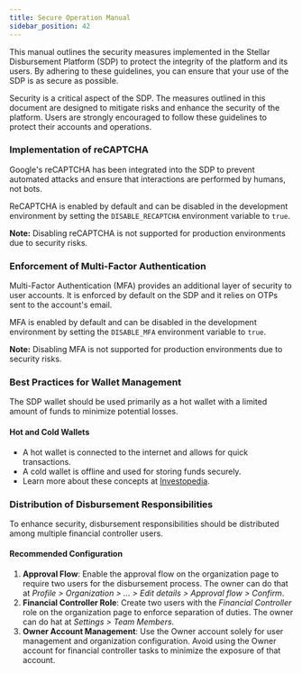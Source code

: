 ```yaml
---
title: Secure Operation Manual
sidebar_position: 42
---
```


This manual outlines the security measures implemented in the Stellar Disbursement Platform (SDP) to protect the integrity of the platform and its users. By adhering to these guidelines, you can ensure that your use of the SDP is as secure as possible.

Security is a critical aspect of the SDP. The measures outlined in this document are designed to mitigate risks and enhance the security of the platform. Users are strongly encouraged to follow these guidelines to protect their accounts and operations.

### Implementation of reCAPTCHA

Google's reCAPTCHA has been integrated into the SDP to prevent automated attacks and ensure that interactions are performed by humans, not bots.

ReCAPTCHA is enabled by default and can be disabled in the development environment by setting the `DISABLE_RECAPTCHA` environment variable to `true`.

**Note:** Disabling reCAPTCHA is not supported for production environments due to security risks.

### Enforcement of Multi-Factor Authentication

Multi-Factor Authentication (MFA) provides an additional layer of security to user accounts. It is enforced by default on the SDP and it relies on OTPs sent to the account's email.

MFA is enabled by default and can be disabled in the development environment by setting the `DISABLE_MFA` environment variable to `true`.

**Note:** Disabling MFA is not supported for production environments due to security risks.

### Best Practices for Wallet Management

The SDP wallet should be used primarily as a hot wallet with a limited amount of funds to minimize potential losses.

#### Hot and Cold Wallets

- A hot wallet is connected to the internet and allows for quick transactions.
- A cold wallet is offline and used for storing funds securely.
- Learn more about these concepts at [Investopedia](https://www.investopedia.com/hot-wallet-vs-cold-wallet-7098461).

### Distribution of Disbursement Responsibilities

To enhance security, disbursement responsibilities should be distributed among multiple financial controller users.

#### Recommended Configuration

1. **Approval Flow**: Enable the approval flow on the organization page to require two users for the disbursement process. The owner can do that at _Profile > Organization > ... > Edit details > Approval flow > Confirm_.
2. **Financial Controller Role**: Create two users with the _Financial Controller_ role on the organization page to enforce separation of duties. The owner can do hat at _Settings > Team Members_.
3. **Owner Account Management**: Use the Owner account solely for user management and organization configuration. Avoid using the Owner account for financial controller tasks to minimize the exposure of that account.
